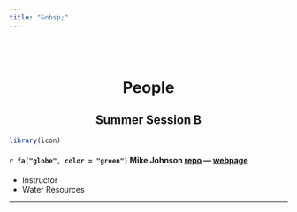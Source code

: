 ```yaml
---
title: "&nbsp;"
---
```

<br><br>

<center>
# People
## Summer Session B

</center>

```r
library(icon)
```

#### `r fa("globe", color = "green")` **Mike Johnson** [repo](https://github.com/mikejohnson51/mikejohnson51.github.io) --- [webpage](http://mikejohnson51.github.io)
  - Instructor
  - Water Resources
  
  
  
  
  
<hr>